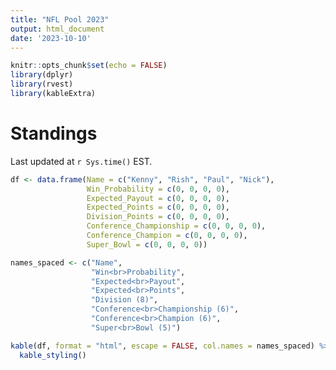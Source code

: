 ```yaml
---
title: "NFL Pool 2023"
output: html_document
date: '2023-10-10'
---
```


```r
knitr::opts_chunk$set(echo = FALSE)
library(dplyr)
library(rvest)
library(kableExtra)
```

<!-- Rscript -e 'rmarkdown::render(input = "/home/kes/public/kennyshirley.com/public_html/nfl2023/index.Rmd", output_dir = "/home/kes/public/kennyshirley.com/public_html/nfl2023")' -->

# Standings

Last updated at `r Sys.time()` EST.

```r
df <- data.frame(Name = c("Kenny", "Rish", "Paul", "Nick"), 
                 Win_Probability = c(0, 0, 0, 0), 
                 Expected_Payout = c(0, 0, 0, 0), 
                 Expected_Points = c(0, 0, 0, 0), 
                 Division_Points = c(0, 0, 0, 0), 
                 Conference_Championship = c(0, 0, 0, 0), 
                 Conference_Champion = c(0, 0, 0, 0), 
                 Super_Bowl = c(0, 0, 0, 0))

names_spaced <- c("Name", 
                  "Win<br>Probability", 
                  "Expected<br>Payout", 
                  "Expected<br>Points", 
                  "Division (8)", 
                  "Conference<br>Championship (6)", 
                  "Conference<br>Champion (6)", 
                  "Super<br>Bowl (5)")

kable(df, format = "html", escape = FALSE, col.names = names_spaced) %>% 
  kable_styling()

```